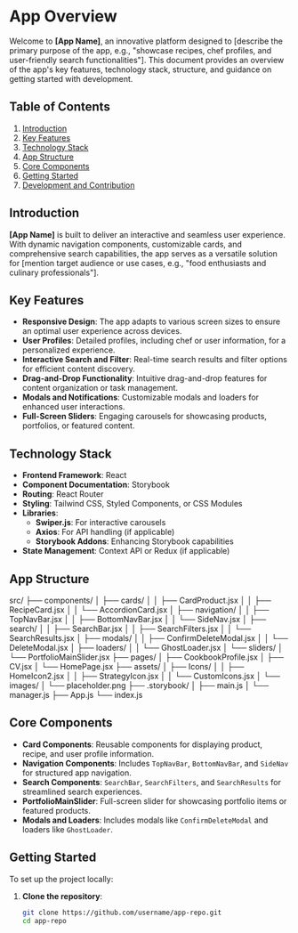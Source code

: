 # App Overview

Welcome to **[App Name]**, an innovative platform designed to [describe the primary purpose of the app, e.g., "showcase recipes, chef profiles, and user-friendly search functionalities"]. This document provides an overview of the app's key features, technology stack, structure, and guidance on getting started with development.

## Table of Contents
1. [Introduction](#introduction)
2. [Key Features](#key-features)
3. [Technology Stack](#technology-stack)
4. [App Structure](#app-structure)
5. [Core Components](#core-components)
6. [Getting Started](#getting-started)
7. [Development and Contribution](#development-and-contribution)

## Introduction
**[App Name]** is built to deliver an interactive and seamless user experience. With dynamic navigation components, customizable cards, and comprehensive search capabilities, the app serves as a versatile solution for [mention target audience or use cases, e.g., "food enthusiasts and culinary professionals"].

## Key Features
- **Responsive Design**: The app adapts to various screen sizes to ensure an optimal user experience across devices.
- **User Profiles**: Detailed profiles, including chef or user information, for a personalized experience.
- **Interactive Search and Filter**: Real-time search results and filter options for efficient content discovery.
- **Drag-and-Drop Functionality**: Intuitive drag-and-drop features for content organization or task management.
- **Modals and Notifications**: Customizable modals and loaders for enhanced user interactions.
- **Full-Screen Sliders**: Engaging carousels for showcasing products, portfolios, or featured content.

## Technology Stack
- **Frontend Framework**: React
- **Component Documentation**: Storybook
- **Routing**: React Router
- **Styling**: Tailwind CSS, Styled Components, or CSS Modules
- **Libraries**:
  - **Swiper.js**: For interactive carousels
  - **Axios**: For API handling (if applicable)
  - **Storybook Addons**: Enhancing Storybook capabilities
- **State Management**: Context API or Redux (if applicable)

## App Structure
src/ ├── components/ │ ├── cards/ │ │ ├── CardProduct.jsx │ │ ├── RecipeCard.jsx │ │ └── AccordionCard.jsx │ ├── navigation/ │ │ ├── TopNavBar.jsx │ │ ├── BottomNavBar.jsx │ │ └── SideNav.jsx │ ├── search/ │ │ ├── SearchBar.jsx │ │ ├── SearchFilters.jsx │ │ └── SearchResults.jsx │ ├── modals/ │ │ ├── ConfirmDeleteModal.jsx │ │ └── DeleteModal.jsx │ ├── loaders/ │ │ └── GhostLoader.jsx │ └── sliders/ │ └── PortfolioMainSlider.jsx ├── pages/ │ ├── CookbookProfile.jsx │ ├── CV.jsx │ └── HomePage.jsx ├── assets/ │ ├── Icons/ │ │ ├── HomeIcon2.jsx │ │ ├── StrategyIcon.jsx │ │ └── CustomIcons.jsx │ └── images/ │ └── placeholder.png ├── .storybook/ │ ├── main.js │ └── manager.js ├── App.js └── index.js

## Core Components
- **Card Components**: Reusable components for displaying product, recipe, and user profile information.
- **Navigation Components**: Includes `TopNavBar`, `BottomNavBar`, and `SideNav` for structured app navigation.
- **Search Components**: `SearchBar`, `SearchFilters`, and `SearchResults` for streamlined search experiences.
- **PortfolioMainSlider**: Full-screen slider for showcasing portfolio items or featured products.
- **Modals and Loaders**: Includes modals like `ConfirmDeleteModal` and loaders like `GhostLoader`.

## Getting Started
To set up the project locally:

1. **Clone the repository**:
   ```bash
   git clone https://github.com/username/app-repo.git
   cd app-repo
